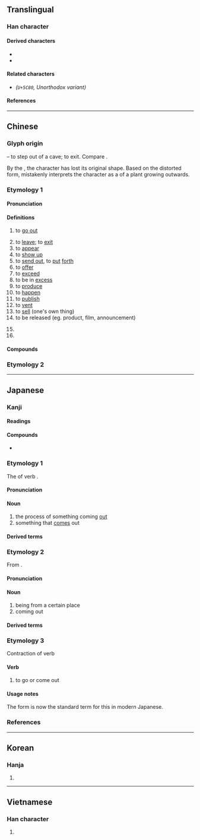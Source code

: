 {{also|岀|齣}}
{{character info/new}}
==Translingual==
{{stroke order|strokes=5}}
{{stroke order|type=animate}}

===Han character===
{{Han char|rn=17|rad=凵|as=03|sn=5|four=22772|canj=UU|ids=⿱屮凵,⿻凵山}}

====Derived characters====
* {{l|mul|[[㑁]], [[咄]], [[𡛛]], [[㤕]], [[拙]], [[泏]], [[昢]], [[朏]], [[胐]], [[柮]], [[炪]], [[䂐]], [[础]], [[𮄬]], [[𮇑]], [[絀]]([[绌]]), [[聉]], [[䖦]], [[袦]], [[𭍨]], [[詘]]([[诎]]), [[貀]], [[趉]], [[𧿺]], [[䠳]], [[鈯]]([[𨱄]]), [[韷]], [[飿]]([[饳]]), [[䭯]], [[黜]]}}
* {{l|mul|[[㔘]], [[䢺]], [[𠀴]], [[𭣩]], [[欪]], [[䪼]], [[䖓]], [[𮧋]], [[屈]], [[㽾]], [[㒴]], [[茁]], [[窋]], [[笜]], [[祟]], [[粜]]}}

====Related characters====
* <font size=4>{{l|mul|[[岀]]}}</font> ''(<code>U+5C80</code>, Unorthodox variant)''

====References====
{{Han ref|kx=0135.110|dkj=01811|dj=0301.070|hdz=10307.080|uh=51FA}}

----

==Chinese==
{{zh-forms}}

===Glyph origin===
{{Han etyl}}

{{Han compound|止|凵|ls=ic|t1=foot|t2=cave}} – to step out of a cave; to exit. Compare {{zh-l|*各}}.

By the {{w|Qin dynasty}}, the character has lost its original shape. Based on the distorted form, ''{{w|Shuowen}}'' mistakenly interprets the character as a {{liushu|p|nocap=1}} of a plant growing outwards.

===Etymology 1===

====Pronunciation====
{{zh-pron
|m=chū
|m-s=
|c=ceot1
|c-t=
|g=
|h=pfs=chhut;gd=cud5
|j=
|mb=chṳ̆
|md=chók
|mn=chhut
|mn-t=cug4
|w=4tsheq
|x=
|mc=y
|oc=y
|ma=y
|cat=v,a,part
}}

====Definitions====
{{zh-hanzi}}

# to [[go out]]
#: {{zh-ant|入}}
# to [[leave]]; to [[exit]]
# to [[appear]]
# to [[show up]]
# to [[send out]], to [[put]] [[forth]]
# to [[offer]]
# to [[exceed]]
# to be in [[excess]]
# to [[produce]]
# to [[happen]]
# to [[publish]]
# to [[vent]]
# to [[sell]] (one's own thing)
# to be released (eg. product, film, announcement)
#: {{zh-x|@Windows&#32;10 已經 出 咗 一年|Windows 10 has already been '''out''' for a year|C}}
# {{n-g|Particle placed after verbs to indicate an outward movement.}}
# {{n-g|Particle placed after verbs to indicate a completed action.}}

====Compounds====
{{zh-der|退出|出生|七出|不出|並出|交出|付出|伸出|偏出|傑出|拿出|公出|六出|凸出|出世|出乘|出事|出亡|出人|出仕|出任|出使|出來|出倒|出借|出價|出入|出兵|出典|出出|出列|出力|出動|出勤|出去|出口|出名|出品|出售|出喪|出國|出土|出堂|出場|出塞|出塵|出境|出外|出奇|出奔|出妻|出姓|出婦|出嫁|出官|出定|出宰|出家|出尖|出局|出山|出岔|出工|出差|出師|出席|出幼|出店|出庭|出廠|出彩|出征|出心|出恭|出息|出戰|出戶|出手|出招|出挑|出擊|出操|出教|出斬|出景|出書|出月|出材|出格|出梅|出榜|出橐|出殃|出殯|出氣|出水|出汗|出沒|出注|出洋|出活|出浴|出海|出涕|出清|出港|出溜|出火|出熱|出爐|出版|出獄|出獵|出現|出產|出發|出的|出監|出盤|出眾|出示|出神|出科|出租|出笏|出籍|出籠|出粗|出糗|出糧|出糶|出納|出結|出線|出繼|出缺|出群|出聲|出脫|出臺|出航|出色|出芽|出苗|出草|出落|出處|出號|出蟄|出血|出行|出言|出記|出訪|出訴|出診|出讓|出豁|出貨|出資|出賣|出賽|出贅|出走|出超|出路|出跳|出身|出車|出軌|出巡|出迎|出逃|出遊|出道|出醜|出金|出錢|出錯|出門|出閣|出關|出院|出陣|出險|出面|出韻|出頂|出項|出頭|出題|出飯|出首|出馬|出齊|刊出|勻出|售出|外出|失出|娩出|嫡出|將出|展出|庶出|復出|悟出|拔出|招出|指出|掏出|掛出|推出|提出|揪出|搬出|撥出|播出|擊出|擺出|支出|故出|旁出|日出|月出|析出|正出|歧出|歲出|淡出|測出|湧出|滑出|滲出|演出|無出|燕出|爆出|爬出|特出|現出|登出|發出|百出|看出|秀出|突出|糶出|縱出|蜂出|蟲出|讓出|超出|跳出|躄出|輩出|輸出|迸出|逐出|進出|釋出|重出|鋒出|閒出|間出|露出|顯出|騰出|高出|點出|創出|傳出|走出}}

===Etymology 2===
{{zh-see|齣}}

{{zh-cat|Beginning}}

----

==Japanese==

===Kanji===
{{ja-kanji|grade=1|rs=凵03}}
{{ja-kanji|grade=3|rs=老04|kyu=者}}

====Readings====
{{ja-readings
|goon=しゅち<しゆち, すい
|kanon=しゅつ<しゆつ, すい
|kun=で-, で-る, だ-す, い-ず<い-づ, い-だす, い-でる
}}

====Compounds====
{{der-top|Compounds}}
* {{ja-r|出湯|いでゆ}}

{{der-bottom}}

===Etymology 1===
{{ja-kanjitab|yomi=k|で}}
The {{m|ja|連用形|tr=ren'yōkei||continuative or stem form}} of verb {{m|ja|出る|tr=deru||to come out}}.

====Pronunciation====
{{ja-pron|yomi=k|で|acc=0|acc_ref=DJR,NHK|acc2=1|acc2_ref=DJR,NHK}}

====Noun====
{{ja-noun|で}}

# the process of something coming [[out]]
# something that [[come]]s out

====Derived terms====
{{der2|lang=ja|title=Terms derived from {{ja-r|出|で}}:
|{{ja-r|出花|でばな}}:
|{{ja-r|出会|であい}}:
|{{ja-r|出格子|でごうし}}:
|{{ja-r|出額|でびたい}}:
|{{ja-r|出掛|でかけ}}:
|{{ja-r|出稽古|でげいこ}}: [[home]] [[tutoring]]
|{{ja-r|出口|でぐち}}: [[exit]]; [[outlet]]
|{{ja-r|出際|でぎわ}}:
|{{ja-r|出歯|でば}}: Alternative form of [[出っ歯]]
|{{ja-r|出汁|でじる}}: Alternative spelling of [[だし]]: [[dashi]], [[broth]]
|{{ja-r|出城|でじろ}}:
|{{ja-r|出刃|でば}}:
|{{ja-r|出水|でみず}}:
|{{ja-r|出先|でさき}}:
|{{ja-r|出窓|でまど}}:
|{{ja-r|出足|であし}}:
|{{ja-r|出鱈目|でたらめ}}: [[nonsensical]]; [[haphazard]]
|{{ja-r|出潮|でしお}}:
|{{ja-r|出入|でいり}}: [[income]] and [[expenses]]; free [[association]]s
|{{ja-r|出番|でばん}}: one's [[turn]]
|{{ja-r|出鼻|でばな}}: [[projecting]] part of a mountain or cape; the [[start]]
|{{ja-r|出物|でもの}}:
|{{ja-r|出放題|でほうだい}}:
|{{ja-r|出方|でかた}}:
|{{ja-r|出木年|できどし}}:
|{{ja-r|出目|でめ}}:
|{{ja-r|出様|でさま}}:
|{{ja-r|出来|でき}}:
|{{ja-r|出来る|できる}}: to [[be able to do]]; to be [[finished]] or [[ready]]; be [[made]]
|{{ja-r|出臍|でべそ}}
}}

===Etymology 2===
{{ja-kanjitab|yomi=o|しゅつ}}

From {{bor|ja|ltc|sort=しゅつ|-}} {{ltc-l|出|to go or come out|id=2}}.

====Pronunciation====
{{ja-pron|yomi=kanon|しゅつ|acc=2|acc_ref=DJR}}

====Noun====
{{ja-noun|しゅつ}}

# being from a certain place
# coming out

====Derived terms====
{{der2|lang=ja|title=Terms derived from {{ja-r|出|しゅつ}}:
|{{ja-r|出所|しゅっしょ}}: (Buddhist) [[priest]], [[bonze]]
|{{ja-r|出演|しゅつえん}}: An [[appearance]] (as on a stage or on TV), a [[performance]]. 
|{{ja-r|出家|しゅっけ}}: 
|{{ja-r|出火|しゅっか}}: [[outbreak]] of [[fire]]
|{{ja-r|出荷|しゅっか}}: [[shipping]]
|{{ja-r|出芽|しゅつが}}: 
|{{ja-r|出駕|しゅつが}}:
|{{ja-r|出殻|しゅっこく}}:
|{{ja-r|出棺|しゅっかん}}:
|{{ja-r|出監|しゅっかん}}:
|{{ja-r|出願|しゅつがん}}: an [[application]] (a verbal or written request]]
|{{ja-r|出渠|しゅっきょ}}:
|{{ja-r|出漁|しゅつりょう}}:
|{{ja-r|出漁|しゅつぎょ}}:
|{{ja-r|出京|しゅっきょう}}:
|{{ja-r|出郷|しゅつごう}}:
|{{ja-r|出勤|しゅっきん}}: going to work
|{{ja-r|出金|しゅっきん}}:
|{{ja-r|出群|しゅつぐん}}:
|{{ja-r|出軍|しゅつぐん}}:
|{{ja-r|出撃|しゅつげき}}: a [[sortie]]
|{{ja-r|出欠|しゅっけつ}}: [[attendance]], [[roll call]]
|{{ja-r|出血|しゅっけつ}}: [[hemorrhage]], [[bleeding]]; [[loss]] in [[business]]
|{{ja-r|出現|しゅつげん}}: [[appearance]], [[entrance]], [[revealing]]
|{{ja-r|出庫|しゅっこ}}:
|{{ja-r|出御|しゅつぎょ}}:
|{{ja-r|出向|しゅっこう}}:
|{{ja-r|出校|しゅっこう}}:
|{{ja-r|出港|しゅっこう}}: a ship's [[departure]] from a [[port]]
|{{ja-r|出航|しゅっこう}}: [[sailing]], a [[ship]] casting off
|{{ja-r|出講|しゅっこう}}:
|{{ja-r|出国|しゅつごく}}: to go [[abroad]]
|{{ja-r|出獄|しゅつごく}}: to be released from [[prison]]
|{{ja-r|出札|しゅっさつ}}:
|{{ja-r|出産|しゅっさん}}: [[childbirth]], [[child-bearing]], giving [[birth]]
|{{ja-r|出仕|しゅつじ}}: to [[take up]] an official [[post]]
|{{ja-r|出師|しゅっし}}: [[dispatch]]ing [[troop]]s
|{{ja-r|出資|しゅっし}}: [[investment]] (contribution of money)
|{{ja-r|出時|しゅつじ}}:
|{{ja-r|出自|しゅつじ}}: 
|{{ja-r|出社|しゅっしゃ}}: to go to [[work]]
|{{ja-r|出場|しゅつば}}: [[appearance]] on a stage; [[participation]] in a [[competition]]
|{{ja-r|出色|しゅっしょく}}: 
|{{ja-r|出身|しゅっしん}}: [[hometown]], [[school]] from which one [[graduated]]
|{{ja-r|出陣|しゅつじん}}: going to [[battle]], leaving for the [[front]]
|{{ja-r|出世|しゅっせ}}: [[success]] in life
|{{ja-r|出征|しゅっせい}}: joining a [[military]] and going to [[war]]
|{{ja-r|出生|しゅっせい}}: be [[born]]
|{{ja-r|出精|しゅっせい}}:
|{{ja-r|出席|しゅっせき}}: [[attendance]], [[presence]]
|{{ja-r|出船|しゅっせん}}:
|{{ja-r|出前|しゅつぜん}}: [[catering]]; [[food]] supplied to [[order]]
|{{ja-r|出訴|しゅっそ}}:
|{{ja-r|出走|しゅっそう}}: [[entry]] in a [[race]]; [[starting]] a race
|{{ja-r|出題|しゅつだい}}:
|{{ja-r|出炭|しゅったん}}:
|{{ja-r|出端|しゅったん}}:
|{{ja-r|出超|しゅちょう}}: [[excess]] of [[export]]s; [[favorable]] [[trade balance]]
|{{ja-r|出陳|しゅちん}}:
|{{ja-r|出廷|しゅってい}}: [[appearance]] in [[court]]
|{{ja-r|出典|しゅってん}}:　[[authority]], [[source]] (of a quotation etc.)
|{{ja-r|出展|しゅってん}}:
|{{ja-r|出店|しゅってん}}: [[opening up]] a store; [[setting up]] a food stall
|{{ja-r|出度|しゅつど}}:
|{{ja-r|出土|しゅつど}}: [[archeological]] [[excavation]]
|{{ja-r|出頭|しゅっとう}}: [[presence]], [[appearance]]; [[turning oneself in|turn in]] to the police
|{{ja-r|出動|しゅっきん}}: going into action, e.g. military deploying
|{{ja-r|出納|しゅつのう}}:　
|{{ja-r|出馬|しゅつば}}: riding out on a [[horse]]; often to a [[battlefield]]
|{{ja-r|出発|しゅっぱつ}}: [[departure]]
|{{ja-r|出帆|しゅっぱん}}:
|{{ja-r|出版|しゅっぱん}}: [[publication]], [[publishing]]
|{{ja-r|出費|しゅっぴ}}:　[[spending]], [[expenditure]]
|{{ja-r|出品|しゅっぴん}}: putting a product on display
|{{ja-r|出府|しゅっぷ}}:
|{{ja-r|出兵|しゅっぺい}}:　the [[dispatch]]ing of [[troop]]s
|{{ja-r|出穂|しゅっすい}}:
|{{ja-r|出没|しゅつぼつ}}: to [[infest]], to [[haunt]]
|{{ja-r|出奔|しゅっぽん}}: [[flight]]; [[elopement]]
|{{ja-r|出門|しゅつもん}}: 
|{{ja-r|出藍|しゅつらん}}:
|{{ja-r|出立|しゅったつ}}: [[depart]] on a journey
|{{ja-r|出猟|しゅつりょう}}:
|{{ja-r|出力|しゅつりょく}}: [[generating]] [[power]], [[output]]
|{{ja-r|出塁|しゅつるい}}: ([[baseball]]) [[time]]s on [[base]]
|{{ja-r|出廬|しゅつろ}}:
|{{ja-r|出捐|しゅつえん}}:
}}


===Etymology 3===
{{ja-kanjitab|yomi=k|ず}}
Contraction of verb {{m|ja|出ず|tr=izu||to go or come out|pos=obsolete}}

====Verb====
{{ja-verb|type=ni|ず|hhira=づ}}

# {{lb|ja|sort=す'|obsolete}} to go or come out

====Usage notes====
The {{m|ja|出る|tr=deru}} form is now the standard term for this in modern Japanese.

===References===
<references/>

----

==Korean==

===Hanja===
{{ko-hanja/new|나다|날|출}}

# {{defn|lang=ko|sort=凵03}}

----

==Vietnamese==

===Han character===
{{vi-hantu|[[xuất]], [[xuý]]|rs=凵03}}

# {{defn|lang=vi|sort=凵03}}